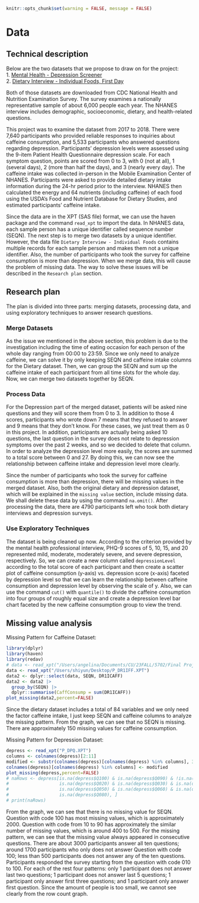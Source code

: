 ```r
knitr::opts_chunk$set(warning = FALSE, message = FALSE) 
```
# Data
## Technical description
Below are the two datasets that we propose to draw on for the project:   
1. [Mental Health - Depression Screener](https://wwwn.cdc.gov/Nchs/Nhanes/Search/DataPage.aspx?Component=Questionnaire&Cycle=2017-2018)    
2. [Dietary Interview - Individual Foods, First Day](https://wwwn.cdc.gov/Nchs/Nhanes/Search/DataPage.aspx?Component=Dietary&Cycle=2017-2018)    

Both of those datasets are downloaded from CDC National Health and Nutrition Examination Survey. The survey examines a nationally representative sample of about 6,000 people each year. The NHANES interview includes demographic, socioeconomic, dietary, and health-related questions.  

This project was to examine the dataset from 2017 to 2018. There were 7,640 participants who provided reliable responses to inquiries about caffeine consumption, and 5,533 participants who answered questions regarding depression. Participants’ depression levels were assessed using the 9-item Patient Health Questionnaire depression scale. For each symptom question, points are scored from 0 to 3, with 0 (not at all), 1 (several days), 2 (more than half the days), and 3 (nearly every day). The caffeine intake was collected in-person in the Mobile Examination Center of NHANES. Participants were asked to provide detailed dietary intake information during the 24-hr period prior to the interview. NHANES then calculated the energy and 64 nutrients (including caffeine) of each food using the USDA’s Food and Nutrient Database for Dietary Studies, and estimated participants’ caffeine intake.  

Since the data are in the XPT (SAS file) format, we can use the haven package and the command `read_xpt` to import the data. In NHANES data, each sample person has a unique identifier called sequence number (SEQN). The next step is to merge two datasets by a unique identifier. However, the data file `Dietary Interview - Individual Foods` contains multiple records for each sample person and makes them not a unique identifier. Also, the number of participants who took the survey for caffeine consumption is more than depression. When we merge data, this will cause the problem of missing data. The way to solve these issues will be described in the `Research plan` section.  

## Research plan
The plan is divided into three parts: merging datasets, processing data, and using exploratory techniques to answer research questions.  

### Merge Datasets
As the issue we mentioned in the above section, this problem is due to the investigation including the time of eating occasion for each person of the whole day ranging from 00:00 to 23:59. Since we only need to analyze caffeine, we can solve it by only keeping SEQN and caffeine intake columns for the Dietary dataset. Then, we can group the SEQN and sum up the caffeine intake of each participant from all time slots for the whole day. Now, we can merge two datasets together by SEQN.  

### Process Data
For the Depression part of the merged dataset, patients will be asked nine questions and they will score them from 0 to 3. In addition to those 4 scores, participants who wrote down 7 means that they refused to answer and 9 means that they don’t know. For these cases, we just treat them as 0 in this project. In addition, participants are actually being asked 10 questions, the last question in the survey does not relate to depression symptoms over the past 2 weeks, and so we decided to delete that column. In order to analyze the depression level more easily, the scores are summed to a total score between 0 and 27. By doing this, we can now see the relationship between caffeine intake and depression level more clearly.  

Since the number of participants who took the survey for caffeine consumption is more than depression, there will be missing values in the merged dataset. Also, both the original dietary and depression dataset, which will be explained in the `missing value` section, include missing data. We shall delete these data by using the command `na.omit()`. After processing the data, there are 4790 participants left who took both dietary interviews and depression surveys.    

### Use Exploratory Techniques
The dataset is being cleaned up now. According to the criterion provided by the mental health professional interview, PHQ-9 scores of 5, 10, 15, and 20 represented mild, moderate, moderately severe, and severe depression, respectively. So, we can create a new column called `depressionLevel` according to the total score of each participant and then create a scatter plot of caffeine consumption (y-axis) vs. depression score (x-axis) faceted by depression level so that we can learn the relationship between caffeine consumption and depression level by observing the scale of y. Also, we can use the command `cut()` with `quantile()` to divide the caffeine consumption into four groups of roughly equal size and create a depression level bar chart faceted by the new caffeine consumption group to view the trend.  

## Missing value analysis
Missing Pattern for Caffeine Dataset:  
```r
library(dplyr)
library(haven)
library(redav)
# data <- read_xpt("/Users/angelina/Documents/CU/23FALL/5702/Final Project/P_DR1IFF.XPT")
data <- read_xpt("/Users/shiyun/Desktop/P_DR1IFF.XPT")
data2 <- dplyr::select(data, SEQN, DR1ICAFF)
data2 <- data2 |>
  group_by(SEQN) |>
  dplyr::summarise(CaffConsump = sum(DR1ICAFF))
plot_missing(data2,percent=FALSE)
```
Since the dietary dataset includes a total of 84 variables and we only need the factor caffeine intake, I just keep SEQN and caffeine columns to analyze the missing pattern. From the graph, we can see that no SEQN is missing. There are approximately 150 missing values for caffeine consumption.  

Missing Pattern for Depression Dataset:
```r
depress <- read_xpt("P_DPQ.XPT")
columns <- colnames(depress)[2:11]
modified <- substr(colnames(depress)[colnames(depress) %in% columns], 3, 6)
colnames(depress)[colnames(depress) %in% columns] <- modified
plot_missing(depress,percent=FALSE)
# naRows <- depress[is.na(depress$Q100) & is.na(depress$Q090) & !is.na(depress$Q010) &
#                   is.na(depress$Q020) & is.na(depress$Q030) & is.na(depress$Q040) &
#                   is.na(depress$Q050) & is.na(depress$Q060) & is.na(depress$Q070) &
#                   is.na(depress$Q080), ]
# print(naRows)
```
From the graph, we can see that there is no missing value for SEQN. Question with code 100 has most missing values, which is approximately 2000. Question with code from 10 to 90 has approximately the similar number of missing values, which is around 400 to 500. For the missing pattern, we can see that the missing value always appeared in consecutive questions. There are about 3000 participants answer all ten questions; around 1700 participants who only does not answer Question with code 100; less than 500 participants does not answer any of the ten questions. Participants responded the survey starting from the question with code 010 to 100. For each of the rest four patterns: only 1 participant does not answer last two questions; 1 participant does not answer last 5 questions; 1 participant only answer first three questions; and 1 participant only answer first question. Since the amount of people is too small, we cannot see clearly from the row count graph.
